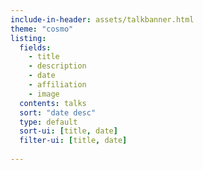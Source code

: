 ```yaml
---
include-in-header: assets/talkbanner.html
theme: "cosmo"
listing:
  fields: 
    - title
    - description
    - date
    - affiliation
    - image
  contents: talks
  sort: "date desc"
  type: default
  sort-ui: [title, date]
  filter-ui: [title, date]
  
---
```


<body onload="document.body.style.opacity=&#39;1&#39;">
